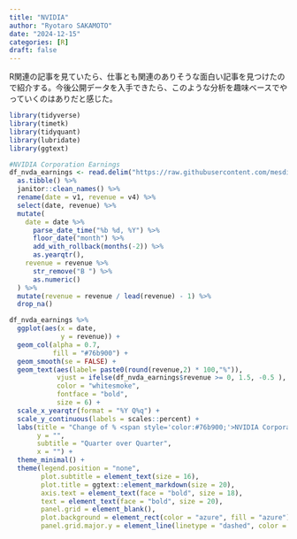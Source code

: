 ---
title: "NVIDIA"
author: "Ryotaro SAKAMOTO"
date: "2024-12-15"
categories: [R]
draft: false
---

R関連の記事を見ていたら、仕事とも関連のありそうな面白い記事を見つけたので紹介する。今後公開データを入手できたら、このような分析を趣味ベースでやっていくのはありだと感じた。

```{r warning=FALSE, message=FALSE}

library(tidyverse)
library(timetk)
library(tidyquant)
library(lubridate) 
library(ggtext)

#NVIDIA Corporation Earnings
df_nvda_earnings <- read.delim("https://raw.githubusercontent.com/mesdi/blog/refs/heads/main/nvidia_earnings.txt", header = FALSE) %>% 
  as.tibble() %>% 
  janitor::clean_names() %>% 
  rename(date = v1, revenue = v4) %>% 
  select(date, revenue) %>% 
  mutate(
    date = date %>% 
      parse_date_time("%b %d, %Y") %>%  
      floor_date("month") %>% 
      add_with_rollback(months(-2)) %>% 
      as.yearqtr(), 
    revenue = revenue %>% 
      str_remove("B ") %>% 
      as.numeric()
  ) %>%
  mutate(revenue = revenue / lead(revenue) - 1) %>% 
  drop_na()
```

```{r}
df_nvda_earnings %>% 
  ggplot(aes(x = date, 
             y = revenue)) +
  geom_col(alpha = 0.7,
           fill = "#76b900") +
  geom_smooth(se = FALSE) +
  geom_text(aes(label= paste0(round(revenue,2) * 100,"%")),
            vjust = ifelse(df_nvda_earnings$revenue >= 0, 1.5, -0.5 ), 
            color = "whitesmoke", 
            fontface = "bold",
            size = 6) +
  scale_x_yearqtr(format = "%Y Q%q") +
  scale_y_continuous(labels = scales::percent) +
  labs(title = "Change of % <span style='color:#76b900;'>NVIDIA Corporation's Revenue</span>",
       y = "", 
       subtitle = "Quarter over Quarter",
       x = "") + 
  theme_minimal() + 
  theme(legend.position = "none",
        plot.subtitle = element_text(size = 16),
        plot.title = ggtext::element_markdown(size = 20),
        axis.text = element_text(face = "bold", size = 18),
        text = element_text(face = "bold", size = 20),
        panel.grid = element_blank(),
        plot.background = element_rect(color = "azure", fill = "azure"),
        panel.grid.major.y = element_line(linetype = "dashed", color = "gray"))
```



